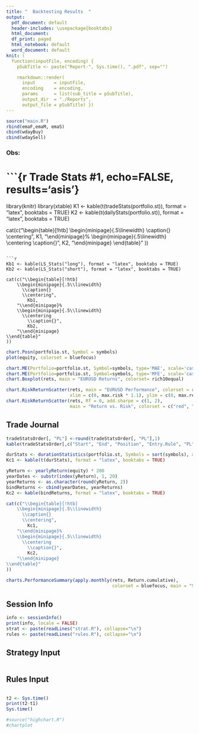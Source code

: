 ```yaml
---
title: "  Backtesting Results  "
output:
  pdf_document: default
  header-includes: \usepackage{booktabs}
  html_document:
  df_print: paged
  html_notebook: default
  word_document: default
knit: (
  function(inputFile, encoding) { 
    pSubTitle <- paste("Report-", Sys.time(), ".pdf", sep="")

    rmarkdown::render( 
      input       = inputFile, 
      encoding    = encoding, 
      params      = list(sub_title = pSubTitle), 
      output_dir  = "./Reports",     
      output_file = pSubTitle) })
---
```


```r
source("main.R")
rbind(emaF,emaM, emaS)
cbind(wdayBuy)
cbind(wdaySell)
```

### Obs:

\newpage

# ```{r Trade Stats #1, echo=FALSE, results='asis'}

library(knitr)
library(xtable)
K1 <- kable(t(tradeStats(portfolio.st)), format = "latex", booktabs = TRUE)
K2 <- kable(t(dailyStats(portfolio.st)), format = "latex", booktabs = TRUE)

cat(c("\\begin{table}[!htb]
    \\begin{minipage}{.5\\linewidth}
      \\caption{}
      \\centering",
        K1,
    "\\end{minipage}%
    \\begin{minipage}{.5\\linewidth}
      \\centering
        \\caption{}",
        K2,
    "\\end{minipage} 
\\end{table}"
)) 
```

```r
Kb1 <- kable(LS_Stats("long"), format = "latex", booktabs = TRUE)
Kb2 <- kable(LS_Stats("short"), format = "latex", booktabs = TRUE)

cat(c("\\begin{table}[!htb]
    \\begin{minipage}{.5\\linewidth}
      \\caption{}
      \\centering",
        Kb1,
    "\\end{minipage}%
    \\begin{minipage}{.5\\linewidth}
      \\centering
        \\caption{}",
        Kb2,
    "\\end{minipage} 
\\end{table}"
)) 
```

```r
chart.Posn(portfolio.st, Symbol = symbols)
plot(equity, colorset = bluefocus)
```

\newpage

```r
chart.ME(Portfolio=portfolio.st, Symbol=symbols, type='MAE', scale='cash')
chart.ME(Portfolio=portfolio.st, Symbol=symbols, type='MFE', scale='cash')
chart.Boxplot(rets, main = "EURUSD Returns", colorset= rich10equal)
```

```r
chart.RiskReturnScatter(rets, main = "EURUSD Performance", colorset = rich10equal,
                        xlim = c(0, max.risk * 1.1), ylim = c(0, max.return))
chart.RiskReturnScatter(rets, Rf = 0, add.sharpe = c(1, 2),
                        main = "Return vs. Risk", colorset = c("red", "blue"))
```

\newpage
## Trade Journal
```r
tradeStatsOrder[, "PL"] <-round(tradeStatsOrder[, "PL"],1)
kable(tradeStatsOrder[,c("Start", "End", "Position", "Entry.Rule", "PL", "Close Rule")])

durStats <- durationStatistics(portfolio.st, Symbols = sort(symbols), aggregate = FALSE)
Kc1 <- kable(t(durStats), format = "latex", booktabs = TRUE)

yReturn <- yearlyReturn(equity) * 200
yearDates <- substr(index(yReturn), 1, 20)
yearReturns <- as.character(round(yReturn, 2))
bindReturns <- cbind(yearDates, yearReturns)
Kc2 <- kable(bindReturns, format = "latex", booktabs = TRUE)

cat(c("\\begin{table}[!htb]
    \\begin{minipage}{.5\\linewidth}
      \\caption{}
      \\centering",
        Kc1,
    "\\end{minipage}%
    \\begin{minipage}{.5\\linewidth}
      \\centering
        \\caption{}",
        Kc2,
    "\\end{minipage} 
\\end{table}"
)) 
```

```r
charts.PerformanceSummary(apply.monthly(rets, Return.cumulative),
                                        colorset = bluefocus, main = "Strategy Performance")
```

\newpage
## Session Info
```r
info <- sessionInfo()
print(info, locale = FALSE)
strat <- paste(readLines("strat.R"), collapse="\n")
rules <- paste(readLines("rules.R"), collapse="\n")
```

\newpage
## Strategy Input
```r
```

\newpage
## Rules Input
```r
```

```r
t2 <- Sys.time()
print(t2-t1)
Sys.time()
```

```r
#source("highchart.R")
#chartplot
```

